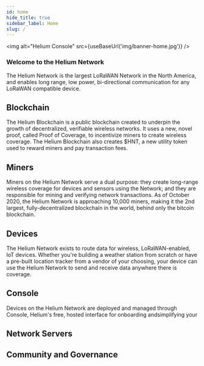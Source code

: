 ```yaml
---
id: home
hide_title: true
sidebar_label: Home
slug: /
---
```



<img alt="Helium Console" src={useBaseUrl('img/banner-home.jpg')} />

### Welcome to the Helium Network

The Helium Network is the largest LoRaWAN Network in the North America, and enables long range, low power, bi-directional communication for any LoRaWAN compatible device. 

##  Blockchain

The Helium Blockchain is a public blockchain created to underpin the growth of decentralized, verifiable wireless networks. It uses a new, novel proof, called Proof of Coverage, to incentivize miners to create wireless coverage. The Helium Blockchain also creates $HNT, a new utility token used to reward miners and pay transaction fees. 

## Miners

Miners on the Helium Network serve a dual purpose: they create long-range wireless coverage for devices and sensors using the Network; and they are responsible for mining and verifying network transactions. As of October 2020, the Helium Network is approaching 10,000 miners, making it the 2nd largest, fully-decentralized blockchain in the world, behind only the bitcoin blockchain. 

## Devices

The Helium Network exists to route data for wireless, LoRaWAN-enabled, IoT devices. Whether you're building a weather station from scratch or have a pre-built location tracker from a vendor of your choosing, your device can use the Helium Network to send and receive data anywhere there is coverage.

## Console

Devices on the Helium Network are deployed and managed through Console, Helium's free, hosted interface for onboarding andsimplifying your

## Network Servers

## Community and Governance


